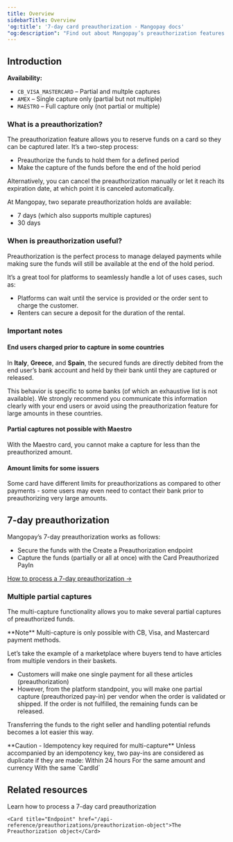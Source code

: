 ```yaml
---
title: Overview
sidebarTitle: Overview
'og:title': '7-day card preauthorization - Mangopay docs'
"og:description": "Find out about Mangopay’s preauthorization features to reserve funds on a card to be captured later, with 7-day or 30-day options."
---
```



## Introduction

**Availability:** 
- `CB_VISA_MASTERCARD` – Partial and multple captures
- `AMEX` – Single capture only (partial but not multiple)
- `MAESTRO` – Full capture only (not partial or multiple)

### What is a preauthorization?

The preauthorization feature allows you to reserve funds on a card so they can be captured later. It’s a two-step process:

-   Preauthorize the funds to hold them for a defined period
-   Make the capture of the funds before the end of the hold period

Alternatively, you can cancel the preauthorization manually or let it reach its expiration date, at which point it is canceled automatically.

At Mangopay, two separate preauthorization holds are available:

-   7 days (which also supports multiple captures)
-   30 days

### When is preauthorization useful?

Preauthorization is the perfect process to manage delayed payments while making sure the funds will still be available at the end of the hold period.

It’s a great tool for platforms to seamlessly handle a lot of uses cases, such as:

-   Platforms can wait until the service is provided or the order sent to charge the customer.
-   Renters can secure a deposit for the duration of the rental.

### Important notes

#### End users charged prior to capture in some countries

In **Italy**, **Greece**, and **Spain**, the secured funds are directly debited from the end user’s bank account and held by their bank until they are captured or released.

This behavior is specific to some banks (of which an exhaustive list is not available). We strongly recommend you communicate this information clearly with your end users or avoid using the preauthorization feature for large amounts in these countries.

#### Partial captures not possible with Maestro

With the Maestro card, you cannot make a capture for less than the preauthorized amount.

#### Amount limits for some issuers

Some card <Issuer content="issuers" /> have different limits for preauthorizations as compared to other payments - some users may even need to contact their bank prior to preauthorizing very large amounts.

## 7-day preauthorization

Mangopay’s 7-day preauthorization works as follows:

-   Secure the funds with the Create a Preauthorization endpoint
-   Capture the funds (partially or all at once) with the Card Preauthorized PayIn

<a href="/guides/payment-methods/card/preauthorization/how-to" target="_blank">How to process a 7-day preauthorization &rarr;</a>

### Multiple partial captures

The multi-capture functionality allows you to make several partial captures of preauthorized funds.

<Note>
    **Note** Multi-capture is only possible with CB, Visa, and Mastercard
    payment methods.
</Note>

Let’s take the example of a marketplace where buyers tend to have articles from multiple vendors in their baskets.

-   Customers will make one single payment for all these articles (preauthorization)
-   However, from the platform standpoint, you will make one partial capture (preauthorized pay-in) per vendor when the order is validated or shipped. If the order is not fulfilled, the remaining funds can be released.

Transferring the funds to the right seller and handling potential refunds becomes a lot easier this way.

<Warning>
    **Caution - Idempotency key required for multi-capture** Unless accompanied
    by an idempotency key, two pay-ins are considered as duplicate if they are
    made: Within 24 hours For the same amount and currency With the same
    `CardId`
</Warning>

## Related resources  

<CardGroup col={2}> 
    <Card title="How to" href="/guides/payment-methods/card/preauthorization/how-to">Learn how to process a 7-day card preauthorization</Card>

    <Card title="Endpoint" href="/api-reference/preauthorizations/preauthorization-object">The Preauthorization object</Card>  
</CardGroup>
